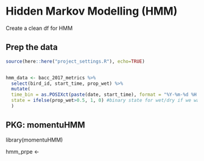 # Hidden Markov Modelling (HMM)

Create a clean df for HMM

## Prep the data

```r
source(here::here("project_settings.R"), echo=TRUE)
```


```r

```


```r
hmm_data <- bacc_2017_metrics %>%
  select(bird_id, start_time, prop_wet) %>%
  mutate(
  time_bin = as.POSIXct(paste(date, start_time), format = "%Y-%m-%d %H:%M:%S"),
  state = ifelse(prop_wet>0.5, 1, 0) #binary state for wet/dry if we want to use it
  )

```


## PKG: momentuHMM

library(momentuHMM)

hmm_prpe <- 